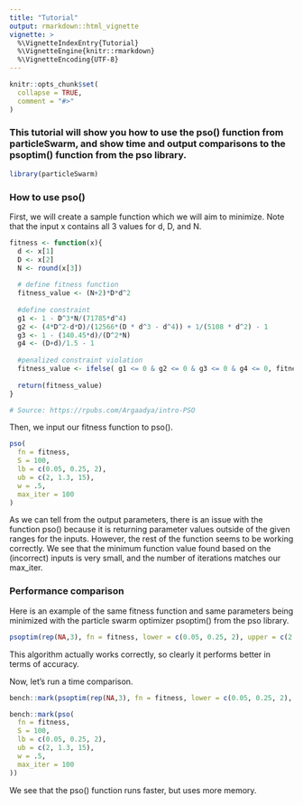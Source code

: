 ```yaml
---
title: "Tutorial"
output: rmarkdown::html_vignette
vignette: >
  %\VignetteIndexEntry{Tutorial}
  %\VignetteEngine{knitr::rmarkdown}
  %\VignetteEncoding{UTF-8}
---
```


```r
knitr::opts_chunk$set(
  collapse = TRUE,
  comment = "#>"
)
```

### This tutorial will show you how to use the pso() function from particleSwarm, and show time and output comparisons to the psoptim() function from the pso library.


```r
library(particleSwarm)
```
 
### How to use pso() 

First, we will create a sample function which we will aim to minimize. Note that the input x contains all 3 values for d, D, and N.
```r
fitness <- function(x){
  d <- x[1]
  D <- x[2]
  N <- round(x[3])
  
  # define fitness function
  fitness_value <- (N+2)*D*d^2
  
  #define constraint
  g1 <- 1 - D^3*N/(71785*d^4)
  g2 <- (4*D^2-d*D)/(12566*(D * d^3 - d^4)) + 1/(5108 * d^2) - 1
  g3 <- 1 - (140.45*d)/(D^2*N)
  g4 <- (D+d)/1.5 - 1
  
  #penalized constraint violation
  fitness_value <- ifelse( g1 <= 0 & g2 <= 0 & g3 <= 0 & g4 <= 0, fitness_value, fitness_value + 1e3 )
  
  return(fitness_value)
}

# Source: https://rpubs.com/Argaadya/intro-PSO
```

Then, we input our fitness function to pso().
```r
pso(
  fn = fitness,
  S = 100,
  lb = c(0.05, 0.25, 2),
  ub = c(2, 1.3, 15),
  w = .5,
  max_iter = 100
)
```

As we can tell from the output parameters, there is an issue with the function pso() because it is returning parameter values outside of the given ranges for the inputs. However, the rest of the function seems to be working correctly. We see that the minimum function value found based on the (incorrect) inputs is very small, and the number of iterations matches our max_iter.

### Performance comparison

Here is an example of the same fitness function and same parameters being minimized with the particle swarm optimizer psoptim() from the pso library.
```r
psoptim(rep(NA,3), fn = fitness, lower = c(0.05, 0.25, 2), upper = c(2, 1.3, 15), control = list(maxit = 100, s = 100, w = 0.5, c.p = 1, c.g = 1))
```

This algorithm actually works correctly, so clearly it performs better in terms of accuracy. 

Now, let's run a time comparison.
```r
bench::mark(psoptim(rep(NA,3), fn = fitness, lower = c(0.05, 0.25, 2), upper = c(2, 1.3, 15), control = list(maxit = 100, s = 100, w = 0.5, c.p = 1, c.g = 1)))

bench::mark(pso(
  fn = fitness,
  S = 100,
  lb = c(0.05, 0.25, 2),
  ub = c(2, 1.3, 15),
  w = .5,
  max_iter = 100
))
```

We see that the pso() function runs faster, but uses more memory.
